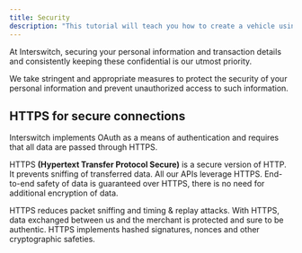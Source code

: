```yaml
---
title: Security
description: "This tutorial will teach you how to create a vehicle using the vehicle.js sdk"
---
```


At Interswitch, securing your personal information and transaction details and consistently keeping these confidential is our utmost priority.

We take stringent and appropriate measures to protect the security of your personal information and prevent unauthorized access to such information.

## HTTPS for secure connections

Interswitch implements OAuth as a means of authentication and requires that all data are passed through HTTPS.

HTTPS **(Hypertext Transfer Protocol Secure)** is a secure version of HTTP. It prevents sniffing of transferred data. All our APIs leverage HTTPS.
End-to-end safety of data is guaranteed over HTTPS, there is no need for additional encryption of data.

<Card title="HTTP Security" icon="lightbulb" iconType="duotone" color="#ca8b04">
  HTTPS reduces packet sniffing and timing & replay attacks. With HTTPS, data exchanged between us and the merchant is protected 
  and sure to be authentic. HTTPS implements hashed signatures, nonces and other cryptographic safeties.

</Card>

